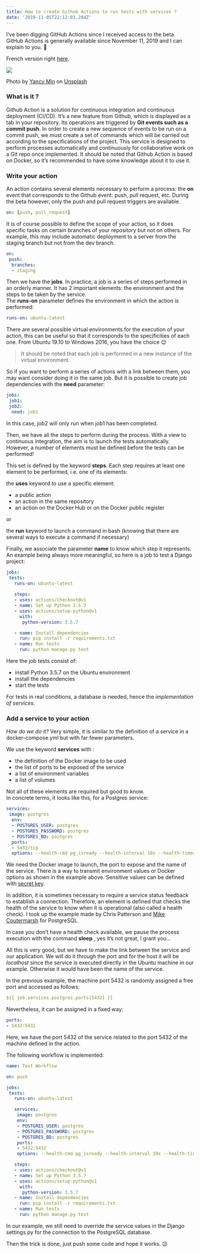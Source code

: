 ```yaml
---
title: How to create Github Actions to run tests with services ?
date: '2019-11-05T22:12:03.284Z'
---
```


I’ve been digging GitHub Actions since I received access to the beta. GitHub Actions is generally available since November 11, 2019 and I can explain to you. 🎉

French version right [here](https://tkt.paris/comment-creer-une-action-github-pour-tester-son-application-avec-des-services).

![](https://cdn-images-1.medium.com/max/1024/0*dcmLNHncSQ4306nX)<figcaption>Photo by <a href="https://unsplash.com/@yancymin?utm_source=medium&amp;utm_medium=referral">Yancy Min</a> on <a href="https://unsplash.com?utm_source=medium&amp;utm_medium=referral">Unsplash</a></figcaption>

### What is it ?

Github Action is a solution for continuous integration and continuous deployment (CI/CD). It’s a new feature from Github, which is displayed as a tab in your repository. Its operations are triggered by **Git events such as a commit push**. In order to create a new sequence of events to be run on a commit push, we must create a set of commands which will be carried out according to the specifications of the project. This service is designed to perform processes automatically and continuously for collaborative work on a Git repo once implemented. It should be noted that Github Action is based on Docker, so it’s recommended to have some knowledge about it to use it.

### Write your action

An action contains several elements necessary to perform a process: the **on** event that corresponds to the Github event: push, pull request, etc. During the beta however, only the push and pull request triggers are available.

```yaml
on: [push, pull_request]
```

It is of course possible to define the scope of your action, so it does specific tasks on certain branches of your repository but not on others. For example, this may include automatic deployment to a server from the staging branch but not from the dev branch.

```yaml
on:
 push:
  branches:
  - staging
```

Then we have the **jobs**. In practice, a job is a series of steps performed in an orderly manner. It has 2 important elements: the environment and the steps to be taken by the service.  
The **runs-on** parameter defines the environment in which the action is performed:

```yaml
runs-on: ubuntu-latest
```

There are several possible virtual environments for the execution of your action, this can be useful so that it corresponds to the specificities of each one. From Ubuntu 19.10 to Windows 2016, you have the choice 😉

> It should be noted that each job is performed in a new instance of the virtual environment.

So if you want to perform a series of actions with a link between them, you may want consider doing it in the same job. But it is possible to create job dependencies with the **need** parameter:

```yaml
jobs:
 job1:
 job2:
  need: job1
```

In this case, job2 will only run when job1 has been completed.

Then, we have all the steps to perform during the process. With a view to continuous integration, the aim is to launch the tests automatically. However, a number of elements must be defined before the tests can be performed!

This set is defined by the keyword **steps**. Each step requires at least one element to be performed, i.e. one of its elements:

the **uses** keyword to use a specific element:

- a public action
- an action in the same repository
- an action on the Docker Hub or on the Docker public register

or

the **run** keyword to launch a command in bash (knowing that there are several ways to execute a command if necessary)

Finally, we associate the parameter **name** to know which step it represents. An example being always more meaningful, so here is a job to test a Django project:

```yaml
jobs:
 tests:
   runs-on: ubuntu-latest
   
   steps:
   - uses: actions/checkout@v1
   - name: Set up Python 3.5.7
   - uses: actions/setup-python@v1
     with:
      python-version: 3.5.7

   - name: Install dependencies
     run: pip install -r requirements.txt
   - name: Run tests
     run: python manage.py test
```

Here the job tests consist of:

- install Python 3.5.7 on the Ubuntu environment
- install the dependencies
- start the tests

For tests in real conditions, a database is needed, hence the _implementation of services_.

### Add a service to your action

_How do we do it?_ Very simple, it is similar to the definition of a service in a docker-compose.yml but with far fewer parameters.

We use the keyword **services** with :

- the definition of the Docker image to be used
- the list of ports to be exposed of the service
- a list of environment variables
- a list of volumes

Not all of these elements are required but good to know.  
In concrete terms, it looks like this, for a Postgres service:

```yaml
services:
 image: postgres
  env:
  - POSTGRES_USER: postgres
  - POSTGRES_PASSWORD: postgres
  - POSTGRES_BD: postgres
  ports:
  - 5432/tcp
  options: --health-cmd pg_isready --health-interval 10s --health-timeout 5s --health-retries 5
```

We need the Docker image to launch, the port to expose and the name of the service. There is a way to transmit environment values or Docker options as shown in the example above. Sensitive values can be defined with [secret key](https://help.github.com/en/github/automating-your-workflow-with-github-actions/virtual-environments-for-github-actions#creating-and-using-secrets-encrypted-variables).

In addition, it is sometimes necessary to require a service status feedback to establish a connection. Therefore, an element is defined that checks the health of the service to know when it is operational (also called a health check). I took up the example made by Chris Patterson and [Mike Coutermarsh](https://dev.to/mscccc) for PostgreSQL.

In case you don’t have a health check available, we pause the process execution with the command **sleep** , yes it’s not great, I grant you…

All this is very good, but we have to make the link between the service and our application. We will do it through the port and for the host it will be _localhost_ since the service is executed directly in the Ubuntu machine in our example. Otherwise it would have been the name of the service.

In the previous example, the machine port 5432 is randomly assigned a free port and accessed as follows:

```yaml
${{ job.services.postgres.ports[5432] }}
```

Nevertheless, it can be assigned in a fixed way:

```yaml
ports:
- 5432:5432
```

Here, we have the port 5432 of the service related to the port 5432 of the machine defined in the action.

The following workflow is implemented:

```yaml
name: Test Workflow

on: push 

jobs:
 tests:
   runs-on: ubuntu-latest

   services:
    image: postgres
    env:
    - POSTGRES_USER: postgres
    - POSTGRES_PASSWORD: postgres
    - POSTGRES_BD: postgres
    ports:
    - 5432:5432
    options: --health-cmd pg_isready --health-interval 10s --health-timeout 5s --health-retries 5

   steps:
   - uses: actions/checkout@v1
   - name: Set up Python 3.5.7
   - uses: actions/setup-python@v1
     with:
      python-version: 3.5.7
   - name: Install dependencies
     run: pip install -r requirements.txt
   - name: Run tests
     run: python manage.py test
```

In our example, we still need to override the service values in the Django settings.py for the connection to the PostgreSQL database.

Then the trick is done, just push some code and hope it works. 😉

